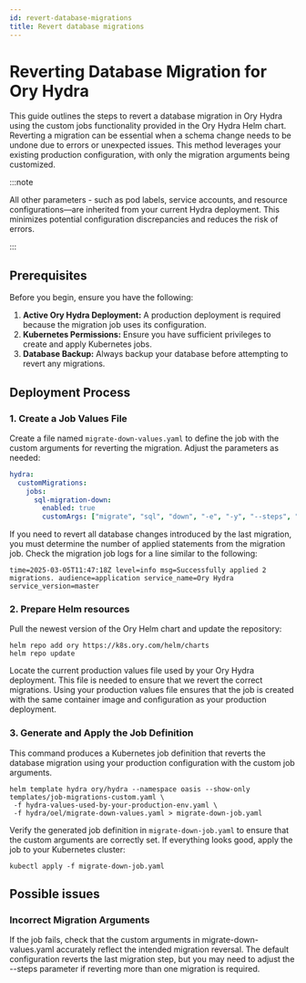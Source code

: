 ```yaml
---
id: revert-database-migrations
title: Revert database migrations
---
```


# Reverting Database Migration for Ory Hydra

This guide outlines the steps to revert a database migration in Ory Hydra using the custom jobs functionality provided in the Ory
Hydra Helm chart. Reverting a migration can be essential when a schema change needs to be undone due to errors or unexpected
issues. This method leverages your existing production configuration, with only the migration arguments being customized.

:::note

All other parameters - such as pod labels, service accounts, and resource configurations—are inherited from your current Hydra
deployment. This minimizes potential configuration discrepancies and reduces the risk of errors.

:::

## Prerequisites

Before you begin, ensure you have the following:

1. **Active Ory Hydra Deployment:** A production deployment is required because the migration job uses its configuration.
2. **Kubernetes Permissions:** Ensure you have sufficient privileges to create and apply Kubernetes jobs.
3. **Database Backup:** Always backup your database before attempting to revert any migrations.

## Deployment Process

### 1. Create a Job Values File

Create a file named `migrate-down-values.yaml` to define the job with the custom arguments for reverting the migration. Adjust the
parameters as needed:

```yaml
hydra:
  customMigrations:
    jobs:
      sql-migration-down:
        enabled: true
        customArgs: ["migrate", "sql", "down", "-e", "-y", "--steps", "1"]
```

If you need to revert all database changes introduced by the last migration, you must determine the number of applied statements
from the migration job. Check the migration job logs for a line similar to the following:

```
time=2025-03-05T11:47:18Z level=info msg=Successfully applied 2 migrations. audience=application service_name=Ory Hydra service_version=master
```

### 2. Prepare Helm resources

Pull the newest version of the Ory Helm chart and update the repository:

```
helm repo add ory https://k8s.ory.com/helm/charts
helm repo update
```

Locate the current production values file used by your Ory Hydra deployment. This file is needed to ensure that we revert the
correct migrations. Using your production values file ensures that the job is created with the same container image and
configuration as your production deployment.

### 3. Generate and Apply the Job Definition

This command produces a Kubernetes job definition that reverts the database migration using your production configuration with the
custom job arguments.

```
helm template hydra ory/hydra --namespace oasis --show-only templates/job-migrations-custom.yaml \
 -f hydra-values-used-by-your-production-env.yaml \
 -f hydra/oel/migrate-down-values.yaml > migrate-down-job.yaml
```

Verify the generated job definition in `migrate-down-job.yaml` to ensure that the custom arguments are correctly set. If
everything looks good, apply the job to your Kubernetes cluster:

```
kubectl apply -f migrate-down-job.yaml
```

## Possible issues

### Incorrect Migration Arguments

If the job fails, check that the custom arguments in migrate-down-values.yaml accurately reflect the intended migration reversal.
The default configuration reverts the last migration step, but you may need to adjust the --steps parameter if reverting more than
one migration is required.
